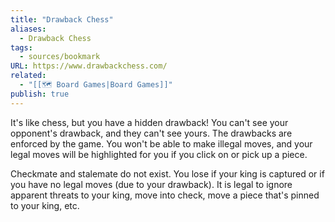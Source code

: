 ```yaml
---
title: "Drawback Chess"
aliases:
  - Drawback Chess
tags:
  - sources/bookmark
URL: https://www.drawbackchess.com/
related:
  - "[[🗺️ Board Games|Board Games]]"
publish: true
---
```


It's like chess, but you have a hidden drawback! You can't see your opponent's drawback, and they can't see yours. The drawbacks are enforced by the game. You won't be able to make illegal moves, and your legal moves will be highlighted for you if you click on or pick up a piece.

Checkmate and stalemate do not exist. You lose if your king is captured or if you have no legal moves (due to your drawback). It is legal to ignore apparent threats to your king, move into check, move a piece that's pinned to your king, etc.